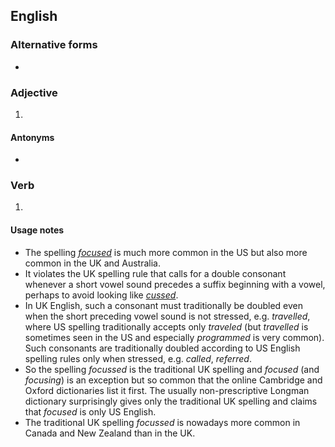 ==English==

===Alternative forms===
* {{l|en|focused}}

===Adjective===
{{en-adj}}

# {{lb|en|British}} {{alternative spelling of|focused|lang=en}}

====Antonyms====
* {{l|en|unfocussed}}

===Verb===
{{head|en|verb form}}

# {{lb|en|British}} {{en-past of|focus}}

====Usage notes====
* The spelling ''[[focused]]'' is much more common in the US but also more common in the UK and Australia.
* It violates the UK spelling rule that calls for a double consonant whenever a short vowel sound precedes a suffix beginning with a vowel, perhaps to avoid looking like ''[[cussed]]''.
* In UK English, such a consonant must traditionally be doubled even when the short preceding vowel sound is not stressed, e.g. ''travelled'', where US spelling traditionally accepts only ''traveled'' (but ''travelled'' is sometimes seen in the US and especially ''programmed'' is very common). Such consonants are traditionally doubled according to US English spelling rules only when stressed, e.g. ''called'', ''referred''.
* So the spelling ''focussed'' is the traditional UK spelling and ''focused'' (and ''focusing'') is an exception but so common that the online Cambridge and Oxford dictionaries list it first. The usually non-prescriptive Longman dictionary surprisingly gives only the traditional UK spelling and claims that ''focused'' is only US English.
* The traditional UK spelling ''focussed'' is nowadays more common in Canada and New Zealand than in the UK.